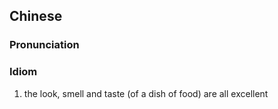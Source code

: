 ==Chinese==
{{zh-forms|type=1112}}

===Pronunciation===
{{zh-pron
|m=sè xiāng wèi jùquán
|c=sik1 hoeng1 mei6 keoi1 cyun4
|cat=id
}}

===Idiom===
{{zh-idiom}}

# the look, smell and taste (of a dish of food) are all excellent